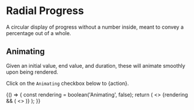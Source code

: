 
<Meta title="Core/Atoms/RadialProgress" componet={RadialProgress} />

# Radial Progress

<StoryStatus status="ready" />

A circular display of progress without a number inside, meant to convey a
percentage out of a whole.

<Preview>
  <Story name="RadialProgress">
    <RadialProgress
      style={{ color: select('color', selectableColors, 'black') }}
      size={text('size', '10rem')}
      value={number('value', 30)}
      strokeLinecap={select('strokeLinecap', ['round', 'butt'], 'round')}
      strokeWidth={text('strokeWidth', '10')}
    />
  </Story>
</Preview>

<Props of={RadialProgress} />

## Animating

Given an initial value, end value, and duration, these will animate
smoothly upon being rendered.

Click on the `Animating` checkbox below to {action}.

<Preview>
  <Story name="Animating">
    {() => {
      const rendering = boolean('Animating', false);
      return (
        <>
          <RadialProgress size="8rem" value={0} />
          {rendering && (
            <>
              <RadialProgress size="8rem" value={[0, 25]} duration={1000} />
              <RadialProgress size="8rem" value={[25, 66]} duration={1000} />
              <RadialProgress size="8rem" value={[0, 90]} duration={1000} />
              <RadialProgress size="8rem" value={[80, 100]} duration={1000} />
              <RadialProgress size="8rem" value={[0, 100]} duration={3000} />
              <RadialProgress size="8rem" value={[0, 100]} duration={5000} />
            </>
          )}
        </>
      );
    }}
  </Story>
</Preview>
